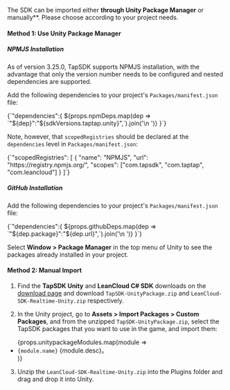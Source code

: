 
The SDK can be imported either **through Unity Package Manager** or manually**. Please choose according to your project needs.

#### Method 1: Use Unity Package Manager

##### NPMJS Installation

As of version 3.25.0, TapSDK supports NPMJS installation, with the advantage that only the version number needs to be configured and nested dependencies are supported.

Add the following dependencies to your project's `Packages/manifest.json` file:

<CodeBlock className="json">
  {`"dependencies":{
    ${props.npmDeps.map(dep => `"${dep}":"${sdkVersions.taptap.unity}",`).join('\n    ')}
}`}
</CodeBlock>

Note, however, that `scopedRegistries` should be declared at the `dependencies` level in `Packages/manifest.json`:

<CodeBlock className="json">
{`"scopedRegistries": [
    {
      "name": "NPMJS",
      "url": "https://registry.npmjs.org/",
      "scopes": ["com.tapsdk", "com.taptap", "com.leancloud"]
    }
  ]`}
</CodeBlock>

##### GitHub Installation

Add the following dependencies to your project's `Packages/manifest.json` file:

<CodeBlock className="json">
  {`"dependencies":{
    ${props.githubDeps.map(dep => `"${dep.package}":"${dep.url}",`).join('\n    ')}
}`}
</CodeBlock>

Select **Window > Package Manager** in the top menu of Unity to see the packages already installed in your project.

#### Method 2: Manual Import

1. Find the **TapSDK Unity** and **LeanCloud C# SDK** downloads on the [download page](/tap-download) and download `TapSDK-UnityPackage.zip` and `LeanCloud-SDK-Realtime-Unity.zip` respectively.

2. In the Unity project, go to **Assets > Import Packages > Custom Packages**, and from the unzipped `TapSDK-UnityPackage.zip`, select the TapSDK packages that you want to use in the game, and import them:

  <ul>
    {props.unitypackageModules.map(module => <li><code>{module.name}</code> {module.desc}。</li>)}
  </ul>

3. Unzip the `LeanCloud-SDK-Realtime-Unity.zip` into the Plugins folder and drag and drop it into Unity.